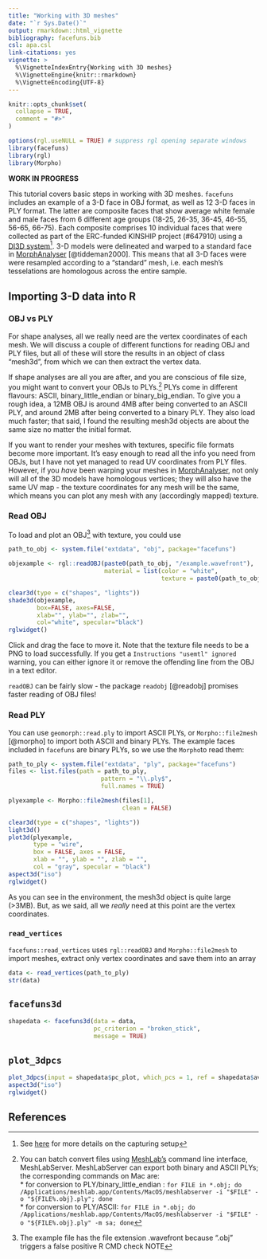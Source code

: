 ```yaml
---
title: "Working with 3D meshes"
date: "`r Sys.Date()`"
output: rmarkdown::html_vignette
bibliography: facefuns.bib
csl: apa.csl
link-citations: yes
vignette: >
  %\VignetteIndexEntry{Working with 3D meshes}
  %\VignetteEngine{knitr::rmarkdown}
  %\VignetteEncoding{UTF-8}
---
```


```r
knitr::opts_chunk$set(
  collapse = TRUE,
  comment = "#>"
)
```


```r
options(rgl.useNULL = TRUE) # suppress rgl opening separate windows
library(facefuns)
library(rgl)
library(Morpho)
```

**WORK IN PROGRESS**

This tutorial covers basic steps in working with 3D meshes. `facefuns` includes an example of a 3-D face in OBJ format, as well as 12 3-D faces in PLY format. The latter are composite faces that show average white female and male faces from 6 different age groups (18-25, 26-35, 36-45, 46-55, 56-65, 66-75). Each composite comprises 10 individual faces that were collected as part of the ERC-funded KINSHIP project (#647910) using a [DI3D system](https://www.di4d.com)[^osf]. 3-D models were delineated and warped to a standard face in [MorphAnalyser](https://cherry.dcs.aber.ac.uk/morphanalyser/version2.4/launch2.4.html) [@tiddeman2000]. This means that all 3-D faces were were resampled according to a "standard" mesh, i.e. each mesh's tesselations are homologous across the entire sample.

[^osf]: See [here](https://osf.io/gs5wm/) for more details on the capturing setup

## Importing 3-D data into R

### OBJ vs PLY

For shape analyses, all we really need are the vertex coordinates of each mesh. We will discuss a couple of different functions for reading OBJ and PLY files, but all of these will store the results in an object of class "mesh3d", from which we can then extract the vertex data.

If shape analyses are all you are after, and you are conscious of file size, you might want to convert your OBJs to PLYs.[^msl] PLYs come in different flavours: ASCII, binary_little_endian or binary_big_endian. To give you a rough idea, a 12MB OBJ is around 4MB after being converted to an ASCII PLY, and around 2MB after being converted to a binary PLY. They also load much faster; that said, I found the resulting mesh3d objects are about the same size no matter the initial format.

If you want to render your meshes with textures, specific file formats become more important. It's easy enough to read all the info you need from OBJs, but I have not yet managed to read UV coordinates from PLY files. However, if you *have* been warping your meshes in [MorphAnalyser](https://cherry.dcs.aber.ac.uk/morphanalyser/version2.4/launch2.4.html), not only will all of the 3D models have homologous vertices; they will also have the same UV map - the texture coordinates for any mesh will be the same, which means you can plot any mesh with any (accordingly mapped) texture.

[^msl]: You can batch convert files using [MeshLab's](https://www.meshlab.net) command line interface, MeshLabServer. MeshLabServer can export both binary and ASCII PLYs; the corresponding commands on Mac are: <br />* for conversion to PLY/binary_little_endian : `for FILE in *.obj; do /Applications/meshlab.app/Contents/MacOS/meshlabserver -i "$FILE" -o "${FILE%.obj}.ply"; done`<br />* for conversion to PLY/ASCII: `for FILE in *.obj; do /Applications/meshlab.app/Contents/MacOS/meshlabserver -i "$FILE" -o "${FILE%.obj}.ply" -m sa; done`

### Read OBJ

To load and plot an OBJ[^obj] with texture, you could use
```r
path_to_obj <- system.file("extdata", "obj", package="facefuns")

objexample <- rgl::readOBJ(paste0(path_to_obj, "/example.wavefront"),
                           material = list(color = "white",
                                           texture = paste0(path_to_obj,"/example.png")))

clear3d(type = c("shapes", "lights"))
shade3d(objexample,
        box=FALSE, axes=FALSE,
        xlab="", ylab="", zlab="",
        col="white", specular="black")
rglwidget()
```

Click and drag the face to move it. Note that the texture file needs to be a PNG to load successfully. If you get a `Instructions "usemtl" ignored` warning, you can either ignore it or remove the offending line from the OBJ in a text editor.

`readOBJ` can be fairly slow - the package `readobj` [@readobj] promises faster reading of OBJ files!

[^obj]: The example file has the file extension .wavefront because ".obj" triggers a false positive R CMD check NOTE

### Read PLY

You can use `geomorph::read.ply` to import ASCII PLYs, or `Morpho::file2mesh` [@morpho] to import both ASCII and binary PLYs. The example faces included in `facefuns` are binary PLYs, so we use the `Morpho`to read them:

```r
path_to_ply <- system.file("extdata", "ply", package="facefuns")
files <- list.files(path = path_to_ply,
                          pattern = "\\.ply$",
                          full.names = TRUE)

plyexample <- Morpho::file2mesh(files[1],
                                clean = FALSE)

clear3d(type = c("shapes", "lights"))
light3d()
plot3d(plyexample,
       type = "wire",
       box = FALSE, axes = FALSE,
       xlab = "", ylab = "", zlab = "",
       col = "gray", specular = "black")
aspect3d("iso")
rglwidget()
```
As you can see in the environment, the mesh3d object is quite large (>3MB). But, as we said, all we *really* need at this point are the vertex coordinates.

### `read_vertices`

`facefuns::read_vertices` uses `rgl::readOBJ` and `Morpho::file2mesh` to import meshes, extract only vertex coordinates and save them into an array

```r
data <- read_vertices(path_to_ply)
str(data)
```

## `facefuns3d`

```r
shapedata <- facefuns3d(data = data,
                        pc_criterion = "broken_stick",
                        message = TRUE)
```

## `plot_3dpcs`

```r
plot_3dpcs(input = shapedata$pc_plot, which_pcs = 1, ref = shapedata$average, alpha = 2)
aspect3d("iso")
rglwidget()
```

## References


